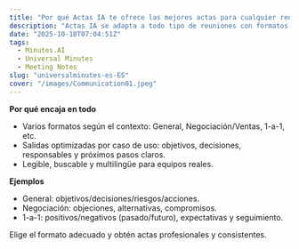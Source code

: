 ```yaml
---
title: "Por qué Actas IA te ofrece las mejores actas para cualquier reunión"
description: "Actas IA se adapta a todo tipo de reuniones con formatos como General, Negociación/Ventas y 1-a-1, generando salidas optimizadas."
date: "2025-10-10T07:04:51Z"
tags:
  - Minutes.AI
  - Universal Minutes
  - Meeting Notes
slug: "universalminutes-es-ES"
cover: "/images/Communication01.jpeg"
---
```


**Por qué encaja en todo**
- Varios formatos según el contexto: General, Negociación/Ventas, 1-a-1, etc.
- Salidas optimizadas por caso de uso: objetivos, decisiones, responsables y próximos pasos claros.
- Legible, buscable y multilingüe para equipos reales.

**Ejemplos**
- General: objetivos/decisiones/riesgos/acciones.
- Negociación: objeciones, alternativas, compromisos.
- 1-a-1: positivos/negativos (pasado/futuro), expectativas y seguimiento.

Elige el formato adecuado y obtén actas profesionales y consistentes.
